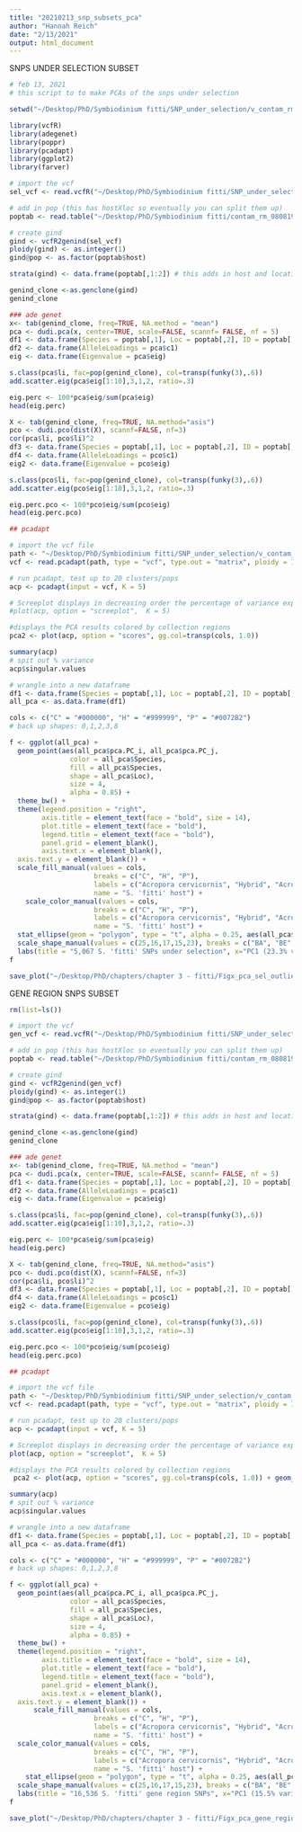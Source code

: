 ```yaml
---
title: "20210213_snp_subsets_pca"
author: "Hannah Reich"
date: "2/13/2021"
output: html_document
---
```



SNPS UNDER SELECTION SUBSET
```r
# feb 13, 2021
# this script to to make PCAs of the snps under selection

setwd("~/Desktop/PhD/Symbiodinium fitti/SNP_under_selection/v_contam_rm_08082019/2021_mec_R1/")

library(vcfR)
library(adegenet)
library(poppr)
library(pcadapt)
library(ggplot2)
library(farver)

# import the vcf
sel_vcf <- read.vcfR("~/Desktop/PhD/Symbiodinium fitti/SNP_under_selection/v_contam_rm_08082019/2021_mec_R1/20210213_snp_under_sel_SUBSET.recode.vcf")

# add in pop (this has hostXloc so eventually you can split them up)
poptab <- read.table("~/Desktop/PhD/Symbiodinium fitti/contam_rm_080819/poptab_noBP.txt", header = T)

# create gind
gind <- vcfR2genind(sel_vcf)
ploidy(gind) <- as.integer(1)
gind@pop <- as.factor(poptab$host)

strata(gind) <- data.frame(poptab[,1:2]) # this adds in host and location as an identifier. can add in multiple variables

genind_clone <-as.genclone(gind)
genind_clone

### ade genet
x<- tab(genind_clone, freq=TRUE, NA.method = "mean")
pca <- dudi.pca(x, center=TRUE, scale=FALSE, scannf= FALSE, nf = 5)
df1 <- data.frame(Species = poptab[,1], Loc = poptab[,2], ID = poptab[,3], pca = pca$li)
df2 <- data.frame(AlleleLoadings = pca$c1)
eig <- data.frame(Eigenvalue = pca$eig)

s.class(pca$li, fac=pop(genind_clone), col=transp(funky(3),.6))
add.scatter.eig(pca$eig[1:10],3,1,2, ratio=.3)

eig.perc <- 100*pca$eig/sum(pca$eig)
head(eig.perc)

X <- tab(genind_clone, freq=TRUE, NA.method="asis")
pco <- dudi.pco(dist(X), scannf=FALSE, nf=3)
cor(pca$li, pco$li)^2
df3 <- data.frame(Species = poptab[,1], Loc = poptab[,2], ID = poptab[,3], pco = pco$li)
df4 <- data.frame(AlleleLoadings = pco$c1)
eig2 <- data.frame(Eigenvalue = pco$eig)

s.class(pco$li, fac=pop(genind_clone), col=transp(funky(3),.6))
add.scatter.eig(pco$eig[1:10],3,1,2, ratio=.3)

eig.perc.pco <- 100*pco$eig/sum(pco$eig)
head(eig.perc.pco)

## pcadapt

# import the vcf file
path <- "~/Desktop/PhD/Symbiodinium fitti/SNP_under_selection/v_contam_rm_08082019/2021_mec_R1/20210213_snp_under_sel_SUBSET.recode.vcf"
vcf <- read.pcadapt(path, type = "vcf", type.out = "matrix", ploidy = 1)

# run pcadapt, test up to 20 clusters/pops
acp <- pcadapt(input = vcf, K = 5)

# Screeplot displays in decreasing order the percentage of variance explained by each PC
#plot(acp, option = "screeplot",  K = 5)

#displays the PCA results colored by collection regions
pca2 <- plot(acp, option = "scores", gg.col=transp(cols, 1.0)) 

summary(acp)
# spit out % variance
acp$singular.values

# wrangle into a new dataframe
df1 <- data.frame(Species = poptab[,1], Loc = poptab[,2], ID = poptab[,3], pca = pca2$data)
all_pca <- as.data.frame(df1)

cols <- c("C" = "#000000", "H" = "#999999", "P" = "#0072B2")
# back up shapes: 0,1,2,3,8

f <- ggplot(all_pca) + 
  geom_point(aes(all_pca$pca.PC_i, all_pca$pca.PC_j,
               color = all_pca$Species,
               fill = all_pca$Species,
               shape = all_pca$Loc), 
               size = 4, 
               alpha = 0.85) +
  theme_bw() +
  theme(legend.position = "right",
        axis.title = element_text(face = "bold", size = 14),
        plot.title = element_text(face = "bold"),
        legend.title = element_text(face = "bold"),
        panel.grid = element_blank(),
        axis.text.x = element_blank(),
  axis.text.y = element_blank()) +
  scale_fill_manual(values = cols, 
                     breaks = c("C", "H", "P"),
                     labels = c("Acropora cervicornis", "Hybrid", "Acropora palmata"),
                     name = "S. 'fitti' host") +
    scale_color_manual(values = cols, 
                     breaks = c("C", "H", "P"),
                     labels = c("Acropora cervicornis", "Hybrid", "Acropora palmata"),
                     name = "S. 'fitti' host") +
  stat_ellipse(geom = "polygon", type = "t", alpha = 0.25, aes(all_pca$pca.PC_i, all_pca$pca.PC_j, fill= Species), show.legend = FALSE) + scale_fill_manual(values=cols) + # ellipses assumes multivariate distribution using default confidence level (0.95)
  scale_shape_manual(values = c(25,16,17,15,23), breaks = c("BA", "BE", "CU", "FL", "VI"), labels = c("Bahamas", "Belize", "Curacao", "Florida", "USVI"), name = "Location") +
  labs(title = "5,067 S. 'fitti' SNPs under selection", x="PC1 (23.3% variance)", y="PC2 (22.0% variance)")
f

save_plot("~/Desktop/PhD/chapters/chapter 3 - fitti/Figx_pca_sel_outlier_snps.pdf", f, base_aspect_ratio = 1.6)

```

GENE REGION SNPS SUBSET
```r

rm(list=ls())

# import the vcf
gen_vcf <- read.vcfR("~/Desktop/PhD/Symbiodinium fitti/SNP_under_selection/v_contam_rm_08082019/2021_mec_R1/20210213_gene_snps_SUBSET.recode.vcf")

# add in pop (this has hostXloc so eventually you can split them up)
poptab <- read.table("~/Desktop/PhD/Symbiodinium fitti/contam_rm_080819/poptab_noBP.txt", header = T)

# create gind
gind <- vcfR2genind(gen_vcf)
ploidy(gind) <- as.integer(1)
gind@pop <- as.factor(poptab$host)

strata(gind) <- data.frame(poptab[,1:2]) # this adds in host and location as an identifier. can add in multiple variables

genind_clone <-as.genclone(gind)
genind_clone

### ade genet
x<- tab(genind_clone, freq=TRUE, NA.method = "mean")
pca <- dudi.pca(x, center=TRUE, scale=FALSE, scannf= FALSE, nf = 5)
df1 <- data.frame(Species = poptab[,1], Loc = poptab[,2], ID = poptab[,3], pca = pca$li)
df2 <- data.frame(AlleleLoadings = pca$c1)
eig <- data.frame(Eigenvalue = pca$eig)

s.class(pca$li, fac=pop(genind_clone), col=transp(funky(3),.6))
add.scatter.eig(pca$eig[1:10],3,1,2, ratio=.3)

eig.perc <- 100*pca$eig/sum(pca$eig)
head(eig.perc)

X <- tab(genind_clone, freq=TRUE, NA.method="asis")
pco <- dudi.pco(dist(X), scannf=FALSE, nf=3)
cor(pca$li, pco$li)^2
df3 <- data.frame(Species = poptab[,1], Loc = poptab[,2], ID = poptab[,3], pco = pco$li)
df4 <- data.frame(AlleleLoadings = pco$c1)
eig2 <- data.frame(Eigenvalue = pco$eig)

s.class(pco$li, fac=pop(genind_clone), col=transp(funky(3),.6))
add.scatter.eig(pco$eig[1:10],3,1,2, ratio=.3)

eig.perc.pco <- 100*pco$eig/sum(pco$eig)
head(eig.perc.pco)

## pcadapt

# import the vcf file
path <- "~/Desktop/PhD/Symbiodinium fitti/SNP_under_selection/v_contam_rm_08082019/2021_mec_R1/20210213_gene_snps_SUBSET.recode.vcf"
vcf <- read.pcadapt(path, type = "vcf", type.out = "matrix", ploidy = 1)

# run pcadapt, test up to 20 clusters/pops
acp <- pcadapt(input = vcf, K = 5)

# Screeplot displays in decreasing order the percentage of variance explained by each PC
plot(acp, option = "screeplot",  K = 5)

#displays the PCA results colored by collection regions
 pca2 <- plot(acp, option = "scores", gg.col=transp(cols, 1.0)) + geom_point(aes(color=poptab$host))

summary(acp)
# spit out % variance
acp$singular.values

# wrangle into a new dataframe
df1 <- data.frame(Species = poptab[,1], Loc = poptab[,2], ID = poptab[,3], pca = pca2$data)
all_pca <- as.data.frame(df1)

cols <- c("C" = "#000000", "H" = "#999999", "P" = "#0072B2")
# back up shapes: 0,1,2,3,8

f <- ggplot(all_pca) + 
  geom_point(aes(all_pca$pca.PC_i, all_pca$pca.PC_j,
               color = all_pca$Species, 
               fill = all_pca$Species,
               shape = all_pca$Loc), 
               size = 4, 
               alpha = 0.85) +
  theme_bw() +
  theme(legend.position = "right",
        axis.title = element_text(face = "bold", size = 14),
        plot.title = element_text(face = "bold"),
        legend.title = element_text(face = "bold"),
        panel.grid = element_blank(),
        axis.text.x = element_blank(),
  axis.text.y = element_blank()) +
      scale_fill_manual(values = cols, 
                     breaks = c("C", "H", "P"),
                     labels = c("Acropora cervicornis", "Hybrid", "Acropora palmata"),
                     name = "S. 'fitti' host") +
  scale_color_manual(values = cols, 
                     breaks = c("C", "H", "P"),
                     labels = c("Acropora cervicornis", "Hybrid", "Acropora palmata"),
                     name = "S. 'fitti' host") +
    stat_ellipse(geom = "polygon", type = "t", alpha = 0.25, aes(all_pca$pca.PC_i, all_pca$pca.PC_j, fill= Species), show.legend = FALSE) + scale_fill_manual(values=cols) + # ellipses assumes multivariate distribution using default confidence level (0.95)
  scale_shape_manual(values = c(25,16,17,15,23), breaks = c("BA", "BE", "CU", "FL", "VI"), labels = c("Bahamas", "Belize", "Curacao", "Florida", "USVI"), name = "Location") +
  labs(title = "16,536 S. 'fitti' gene region SNPs", x="PC1 (15.5% variance)", y="PC2 (12.9% variance)")
f

save_plot("~/Desktop/PhD/chapters/chapter 3 - fitti/Figx_pca_gene_region.pdf", f, base_aspect_ratio = 1.6)
```

